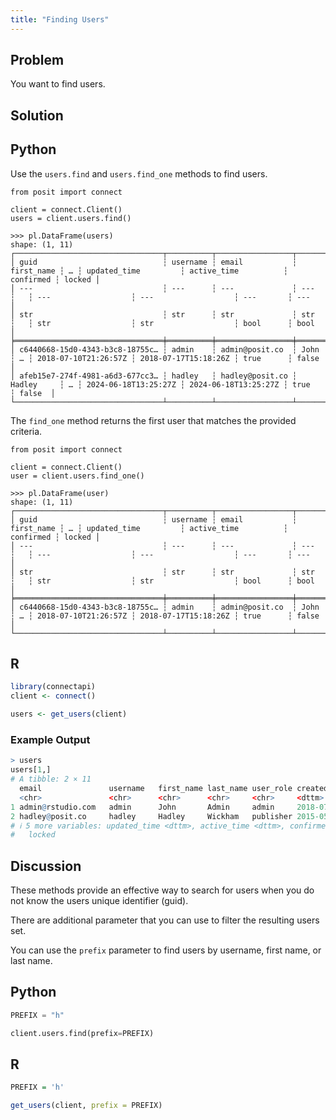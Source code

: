 ```yaml
---
title: "Finding Users"
---
```


## Problem

You want to find users.

## Solution

::: {.panel-tabset group="language"}

## Python

Use the `users.find` and `users.find_one` methods to find users.

```.python
from posit import connect

client = connect.Client()
users = client.users.find()
```

```.python
>>> pl.DataFrame(users)
shape: (1, 11)
┌─────────────────────────────────┬──────────┬─────────────────┬────────────┬───┬──────────────────────┬──────────────────────┬───────────┬────────┐
│ guid                            ┆ username ┆ email           ┆ first_name ┆ … ┆ updated_time         ┆ active_time          ┆ confirmed ┆ locked │
│ ---                             ┆ ---      ┆ ---             ┆ ---        ┆   ┆ ---                  ┆ ---                  ┆ ---       ┆ ---    │
│ str                             ┆ str      ┆ str             ┆ str        ┆   ┆ str                  ┆ str                  ┆ bool      ┆ bool   │
╞═════════════════════════════════╪══════════╪═════════════════╪════════════╪═══╪══════════════════════╪══════════════════════╪═══════════╪════════╡
│ c6440668-15d0-4343-b3c8-18755c… ┆ admin    ┆ admin@posit.co  ┆ John       ┆ … ┆ 2018-07-10T21:26:57Z ┆ 2018-07-17T15:18:26Z ┆ true      ┆ false  │
│ afeb15e7-274f-4981-a6d3-677cc3… ┆ hadley   ┆ hadley@posit.co ┆ Hadley     ┆ … ┆ 2024-06-18T13:25:27Z ┆ 2024-06-18T13:25:27Z ┆ true      ┆ false  │
└─────────────────────────────────┴──────────┴─────────────────┴────────────┴───┴──────────────────────┴──────────────────────┴───────────┴────────┘
```

The `find_one` method returns the first user that matches the provided criteria.

```.python
from posit import connect

client = connect.Client()
user = client.users.find_one()
```

```.python
>>> pl.DataFrame(user)
shape: (1, 11)
┌─────────────────────────────────┬──────────┬─────────────────┬────────────┬───┬──────────────────────┬──────────────────────┬───────────┬────────┐
│ guid                            ┆ username ┆ email           ┆ first_name ┆ … ┆ updated_time         ┆ active_time          ┆ confirmed ┆ locked │
│ ---                             ┆ ---      ┆ ---             ┆ ---        ┆   ┆ ---                  ┆ ---                  ┆ ---       ┆ ---    │
│ str                             ┆ str      ┆ str             ┆ str        ┆   ┆ str                  ┆ str                  ┆ bool      ┆ bool   │
╞═════════════════════════════════╪══════════╪═════════════════╪════════════╪═══╪══════════════════════╪══════════════════════╪═══════════╪════════╡
│ c6440668-15d0-4343-b3c8-18755c… ┆ admin    ┆ admin@posit.co  ┆ John       ┆ … ┆ 2018-07-10T21:26:57Z ┆ 2018-07-17T15:18:26Z ┆ true      ┆ false  │
└─────────────────────────────────┴──────────┴─────────────────┴────────────┴───┴──────────────────────┴──────────────────────┴───────────┴────────┘
```

## R

```.r
library(connectapi)
client <- connect()

users <- get_users(client)
```

### Example Output

```.r
> users
users[1,]
# A tibble: 2 × 11
  email               username   first_name last_name user_role created_time
  <chr>               <chr>      <chr>      <chr>     <chr>     <dttm>
1 admin@rstudio.com   admin      John       Admin     admin     2018-07-10 04:52:04
2 hadley@posit.co     hadley     Hadley     Wickham   publisher 2015-05-20 19:44:37
# ℹ 5 more variables: updated_time <dttm>, active_time <dttm>, confirmed <lgl>,
#   locked
```

:::

## Discussion

These methods provide an effective way to search for users when you do not know the users unique identifier (guid).

There are additional parameter that you can use to filter the resulting users set.

You can use the `prefix` parameter to find users by username, first name, or last name.

::: {.panel-tabset group="language"}

## Python

```python
PREFIX = "h"

client.users.find(prefix=PREFIX)
```

## R

```r
PREFIX = 'h'

get_users(client, prefix = PREFIX)
```
:::
